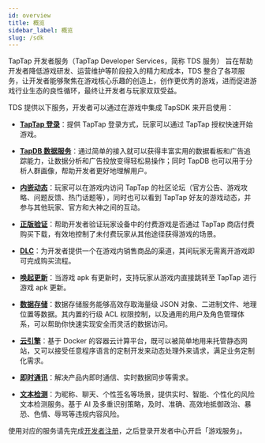 ```yaml
---
id: overview
title: 概览
sidebar_label: 概览
slug: /sdk
---
```



TapTap 开发者服务（TapTap Developer Services，简称 TDS 服务） 旨在帮助开发者降低游戏研发、运营维护等阶段投入的精力和成本，TDS 整合了各项服务，让开发者能够聚焦在游戏核心乐趣的创造上，创作更优秀的游戏，进而促进游戏行业生态的良性循环，最终让开发者与玩家双双受益。

TDS 提供以下服务，开发者可以通过在游戏中集成 TapSDK 来开启使用：

- **[TapTap 登录](/v2/sdk/taptap-login/guide/start)**：提供 TapTap 登录方式，玩家可以通过 TapTap 授权快速开始游戏。

- **[TapDB 数据服务](/v2/sdk/tapdb/guide)**：通过简单的接入就可以获得丰富实用的数据看板和广告追踪能力，让数据分析和广告投放变得轻松易操作；同时 TapDB 也可以用于分析人群画像，帮助开发者更好地理解用户。

- **[内嵌动态](/v2/sdk/embedded-moments/guide)**：玩家可以在游戏内访问 TapTap 的社区论坛（官方公告、游戏攻略、问题反馈、热门话题等），同时也可以看到 TapTap 好友的游戏动态，并参与其他玩家、官方和大神之间的互动。

- **[正版验证](/v2/sdk/lisence/guide)**：帮助开发者验证玩家设备中的付费游戏是否通过 TapTap 商店付费购买下载，有效地控制了未付费玩家从其他途径获得游戏的场景。

- **[DLC](/v2/sdk/dlc/guide)**：为开发者提供一个在游戏内销售商品的渠道，其间玩家无需离开游戏即可完成购买流程。

- **[唤起更新](/v2/sdk/update/guide)**：当游戏 apk 有更新时，支持玩家从游戏内直接跳转至 TapTap 进行游戏 apk 更新。

- **[数据存储](/v2/sdk/storage/guide/setup-dotnet)**：数据存储服务能够高效存取海量级 JSON 对象、二进制文件、地理位置等数据。其内置的行级 ACL 权限控制，以及通用的用户及角色管理体系，可以帮助你快速实现安全而灵活的数据访问。

- **[云引擎](/v2/sdk/engine/guide/overview)**：基于 Docker 的容器云计算平台，既可以被简单地用来托管静态网站，又可以接受任意程序语言的定制开发来动态处理外来请求，满足业务定制化需求。

- **[即时通讯](/v2/sdk/im/guide/overview)**：解决产品内即时通信、实时数据同步等需求。

<!--- 未上线，暂时隐藏
- [推送通知](/v2/sdk/push/guide/overview)。整合了 Android 推送、iOS 推送的统一推送服务。
--->

- **[文本检测](/v2/sdk/text-moderation/guide)**：为昵称、聊天、个性签名等场景，提供实时、智能、个性化的风险文本检测服务。基于 AI 及多重识别策略，及时、准确、高效地抵御政治、暴恐、色情、辱骂等违规内容风险。


使用对应的服务请先完成[开发者注册](https://developer.taptap.com/)，之后登录开发者中心开启「游戏服务」。
